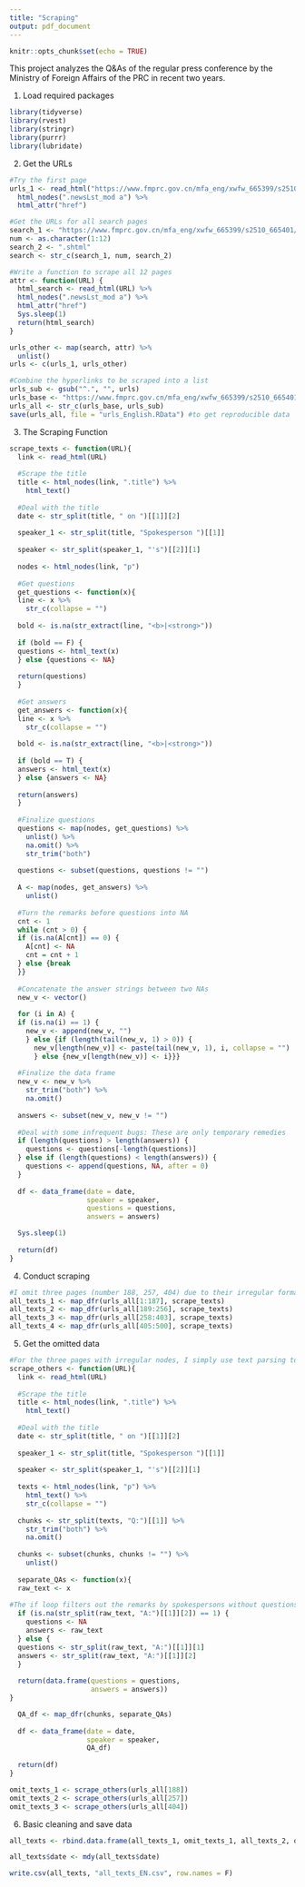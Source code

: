 ---
title: "Scraping"
output: pdf_document
---

```{r setup, include=FALSE}
knitr::opts_chunk$set(echo = TRUE)
```

This project analyzes the Q&As of the regular press conference by the Ministry of Foreign Affairs of the PRC in recent two years. 

1. Load required packages
```{r message=FALSE}
library(tidyverse)
library(rvest)
library(stringr)
library(purrr)
library(lubridate)
```

2. Get the URLs
```{r}
#Try the first page
urls_1 <- read_html("https://www.fmprc.gov.cn/mfa_eng/xwfw_665399/s2510_665401/2511_665403/default.shtml") %>%
  html_nodes(".newsLst_mod a") %>%
  html_attr("href")

#Get the URLs for all search pages
search_1 <- "https://www.fmprc.gov.cn/mfa_eng/xwfw_665399/s2510_665401/2511_665403/default_"
num <- as.character(1:12)
search_2 <- ".shtml"
search <- str_c(search_1, num, search_2)

#Write a function to scrape all 12 pages
attr <- function(URL) {
  html_search <- read_html(URL) %>%
  html_nodes(".newsLst_mod a") %>%
  html_attr("href")
  Sys.sleep(1)
  return(html_search)
}

urls_other <- map(search, attr) %>%
  unlist()
urls <- c(urls_1, urls_other)

#Combine the hyperlinks to be scraped into a list
urls_sub <- gsub("^.", "", urls)
urls_base <- "https://www.fmprc.gov.cn/mfa_eng/xwfw_665399/s2510_665401/2511_665403"
urls_all <- str_c(urls_base, urls_sub)
save(urls_all, file = "urls_English.RData") #to get reproducible data
```

3. The Scraping Function
```{r warning=F}
scrape_texts <- function(URL){
  link <- read_html(URL)
  
  #Scrape the title
  title <- html_nodes(link, ".title") %>%
    html_text()
  
  #Deal with the title
  date <- str_split(title, " on ")[[1]][2]
  
  speaker_1 <- str_split(title, "Spokesperson ")[[1]]
  
  speaker <- str_split(speaker_1, "'s")[[2]][1]
  
  nodes <- html_nodes(link, "p")
  
  #Get questions
  get_questions <- function(x){
  line <- x %>%
    str_c(collapse = "")
  
  bold <- is.na(str_extract(line, "<b>|<strong>"))
  
  if (bold == F) {
  questions <- html_text(x)
  } else {questions <- NA}
  
  return(questions)
  }
  
  #Get answers
  get_answers <- function(x){
  line <- x %>%
    str_c(collapse = "")
  
  bold <- is.na(str_extract(line, "<b>|<strong>"))
  
  if (bold == T) {
  answers <- html_text(x)
  } else {answers <- NA}
    
  return(answers)
  }
  
  #Finalize questions
  questions <- map(nodes, get_questions) %>%
    unlist() %>%
    na.omit() %>%
    str_trim("both")
  
  questions <- subset(questions, questions != "")
  
  A <- map(nodes, get_answers) %>%
    unlist()
  
  #Turn the remarks before questions into NA
  cnt <- 1
  while (cnt > 0) {
  if (is.na(A[cnt]) == 0) {
    A[cnt] <- NA
    cnt = cnt + 1
  } else {break
  }}
  
  #Concatenate the answer strings between two NAs
  new_v <- vector()
  
  for (i in A) {
  if (is.na(i) == 1) {
    new_v <- append(new_v, "")
    } else {if (length(tail(new_v, 1) > 0)) {
      new_v[length(new_v)] <- paste(tail(new_v, 1), i, collapse = "")
      } else {new_v[length(new_v)] <- i}}}
  
  #Finalize the data frame
  new_v <- new_v %>%
    str_trim("both") %>%
    na.omit()
  
  answers <- subset(new_v, new_v != "")
  
  #Deal with some infrequent bugs: These are only temporary remedies
  if (length(questions) > length(answers)) {
    questions <- questions[-length(questions)]
  } else if (length(questions) < length(answers)) {
    questions <- append(questions, NA, after = 0)
  }
  
  df <- data_frame(date = date,
                   speaker = speaker,
                   questions = questions,
                   answers = answers)

  Sys.sleep(1)
  
  return(df)
}
```


4. Conduct scraping
```{r warning=F}
#I omit three pages (number 188, 257, 404) due to their irregular formatting. The division also helps prevent timeouts.
all_texts_1 <- map_dfr(urls_all[1:187], scrape_texts)
all_texts_2 <- map_dfr(urls_all[189:256], scrape_texts)
all_texts_3 <- map_dfr(urls_all[258:403], scrape_texts)
all_texts_4 <- map_dfr(urls_all[405:500], scrape_texts)
```

5. Get the omitted data
```{r warning=F}
#For the three pages with irregular nodes, I simply use text parsing to get their data
scrape_others <- function(URL){
  link <- read_html(URL)
  
  #Scrape the title
  title <- html_nodes(link, ".title") %>%
    html_text()
  
  #Deal with the title
  date <- str_split(title, " on ")[[1]][2]
  
  speaker_1 <- str_split(title, "Spokesperson ")[[1]]
  
  speaker <- str_split(speaker_1, "'s")[[2]][1]
  
  texts <- html_nodes(link, "p") %>%
    html_text() %>%
    str_c(collapse = "")
  
  chunks <- str_split(texts, "Q:")[[1]] %>%
    str_trim("both") %>%
    na.omit()
  
  chunks <- subset(chunks, chunks != "") %>%
    unlist()
  
  separate_QAs <- function(x){
  raw_text <- x
 
#The if loop filters out the remarks by spokespersons without questions 
  if (is.na(str_split(raw_text, "A:")[[1]][2]) == 1) {
    questions <- NA
    answers <- raw_text
  } else {
  questions <- str_split(raw_text, "A:")[[1]][1] 
  answers <- str_split(raw_text, "A:")[[1]][2]
  }
  
  return(data.frame(questions = questions,
                    answers = answers))
}

  QA_df <- map_dfr(chunks, separate_QAs)
  
  df <- data_frame(date = date,
                   speaker = speaker,
                   QA_df)
  
  return(df)
}

omit_texts_1 <- scrape_others(urls_all[188])
omit_texts_2 <- scrape_others(urls_all[257])
omit_texts_3 <- scrape_others(urls_all[404])
```


6. Basic cleaning and save data
```{r}
all_texts <- rbind.data.frame(all_texts_1, omit_texts_1, all_texts_2, omit_texts_2, all_texts_3, omit_texts_3, all_texts_4)

all_texts$date <- mdy(all_texts$date)

write.csv(all_texts, "all_texts_EN.csv", row.names = F)
```

